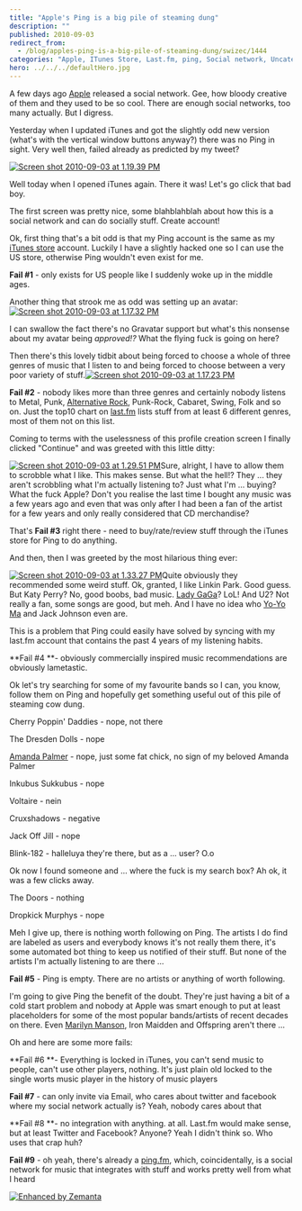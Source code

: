 ```yaml
---
title: "Apple's Ping is a big pile of steaming dung"
description: ""
published: 2010-09-03
redirect_from:
  - /blog/apples-ping-is-a-big-pile-of-steaming-dung/swizec/1444
categories: "Apple, ITunes Store, Last.fm, ping, Social network, Uncategorized"
hero: ../../../defaultHero.jpg
---
```


A few days ago [Apple](http://www.apple.com "Apple") released a social network. Gee, how bloody creative of them and they used to be so cool. There are enough social networks, too many actually. But I digress.

Yesterday when I updated iTunes and got the slightly odd new version (what's with the vertical window buttons anyway?) there was no Ping in sight. Very well then, failed already as predicted by my tweet?

[![](http://swizec.com/blog/wp-content/uploads/2010/09/Screen-shot-2010-09-03-at-1.19.39-PM.png "Screen shot 2010-09-03 at 1.19.39 PM")](http://swizec.com/blog/wp-content/uploads/2010/09/Screen-shot-2010-09-03-at-1.19.39-PM.png)

Well today when I opened iTunes again. There it was! Let's go click that bad boy.

The first screen was pretty nice, some blahblahblah about how this is a social network and can do socially stuff. Create account!

Ok, first thing that's a bit odd is that my Ping account is the same as my [iTunes store](http://itunes.com "ITunes Store") account. Luckily I have a slightly hacked one so I can use the US store, otherwise Ping wouldn't even exist for me.

**Fail #1** - only exists for US people like I suddenly woke up in the middle ages.

Another thing that strook me as odd was setting up an avatar:[![](http://swizec.com/blog/wp-content/uploads/2010/09/Screen-shot-2010-09-03-at-1.17.32-PM.png "Screen shot 2010-09-03 at 1.17.32 PM")](http://swizec.com/blog/wp-content/uploads/2010/09/Screen-shot-2010-09-03-at-1.17.32-PM.png)

I can swallow the fact there's no Gravatar support but what's this nonsense about my avatar being _approved!?_ What the flying fuck is going on here?

Then there's this lovely tidbit about being forced to choose a whole of three genres of music that I listen to and being forced to choose between a very poor variety of stuff.[![](http://swizec.com/blog/wp-content/uploads/2010/09/Screen-shot-2010-09-03-at-1.17.23-PM.png "Screen shot 2010-09-03 at 1.17.23 PM")](http://swizec.com/blog/wp-content/uploads/2010/09/Screen-shot-2010-09-03-at-1.17.23-PM.png)

**Fail #2** - nobody likes more than three genres and certainly nobody listens to Metal, Punk, [Alternative Rock](http://en.wikipedia.org/wiki/Alternative_rock "Alternative rock"), Punk-Rock, Cabaret, Swing, Folk and so on. Just the top10 chart on [last.fm](http://Last.fm "Last.fm") lists stuff from at least 6 different genres, most of them not on this list.

Coming to terms with the uselessness of this profile creation screen I finally clicked "Continue" and was greeted with this little ditty:

[![](http://swizec.com/blog/wp-content/uploads/2010/09/Screen-shot-2010-09-03-at-1.29.51-PM.png "Screen shot 2010-09-03 at 1.29.51 PM")](http://swizec.com/blog/wp-content/uploads/2010/09/Screen-shot-2010-09-03-at-1.29.51-PM.png)Sure, alright, I have to allow them to scrobble what I like. This makes sense. But what the hell!? They ... they aren't scrobbling what I'm actually listening to? Just what I'm ... buying? What the fuck Apple? Don't you realise the last time I bought any music was a few years ago and even that was only after I had been a fan of the artist for a few years and only really considered that CD merchandise?

That's **Fail #3** right there - need to buy/rate/review stuff through the iTunes store for Ping to do anything.

And then, then I was greeted by the most hilarious thing ever:

[![](http://swizec.com/blog/wp-content/uploads/2010/09/Screen-shot-2010-09-03-at-1.33.27-PM.png "Screen shot 2010-09-03 at 1.33.27 PM")](http://swizec.com/blog/wp-content/uploads/2010/09/Screen-shot-2010-09-03-at-1.33.27-PM.png)Quite obviously they recommended some weird stuff. Ok, granted, I like Linkin Park. Good guess. But Katy Perry? No, good boobs, bad music. [Lady GaGa](http://www.ladygaga.com/ "Lady Gaga")? LoL! And U2? Not really a fan, some songs are good, but meh. And I have no idea who [Yo-Yo Ma](http://www.yo-yoma.com/ "Yo-Yo Ma") and Jack Johnson even are.

This is a problem that Ping could easily have solved by syncing with my last.fm account that contains the past 4 years of my listening habits.

**Fail #4 **- obviously commercially inspired music recommendations are obviously lametastic.

Ok let's try searching for some of my favourite bands so I can, you know, follow them on Ping and hopefully get something useful out of this pile of steaming cow dung.

Cherry Poppin' Daddies - nope, not there

The Dresden Dolls - nope

[Amanda Palmer](http://amandapalmer.net "Amanda Palmer") - nope, just some fat chick, no sign of my beloved Amanda Palmer

Inkubus Sukkubus - nope

Voltaire - nein

Cruxshadows - negative

Jack Off Jill - nope

Blink-182 - halleluya they're there, but as a ... user? O.o

Ok now I found someone and ... where the fuck is my search box? Ah ok, it was a few clicks away.

The Doors - nothing

Dropkick Murphys - nope

Meh I give up, there is nothing worth following on Ping. The artists I do find are labeled as users and everybody knows it's not really them there, it's some automated bot thing to keep us notified of their stuff. But none of the artists I'm actually listening to are there ...

**Fail #5** - Ping is empty. There are no artists or anything of worth following.

I'm going to give Ping the benefit of the doubt. They're just having a bit of a cold start problem and nobody at Apple was smart enough to put at least placeholders for some of the most popular bands/artists of recent decades on there. Even [Marilyn Manson](http://www.marilynmanson.com "Marilyn Manson"), Iron Maidden and Offspring aren't there ...

Oh and here are some more fails:

**Fail #6 **- Everything is locked in iTunes, you can't send music to people, can't use other players, nothing. It's just plain old locked to the single worts music player in the history of music players

**Fail #7** - can only invite via Email, who cares about twitter and facebook where my social network actually is? Yeah, nobody cares about that

**Fail #8 **- no integration with anything. at all. Last.fm would make sense, but at least Twitter and Facebook? Anyone? Yeah I didn't think so. Who uses that crap huh?

**Fail #9** - oh yeah, there's already a [ping.fm](http://ping.fm/), which, coincidentally, is a social network for music that integrates with stuff and works pretty well from what I heard

[![Enhanced by Zemanta](http://img.zemanta.com/zemified_e.png?x-id=ffb7f017-5402-4e8f-9ce4-f22d785e005b)](http://www.zemanta.com/ "Enhanced by Zemanta")
